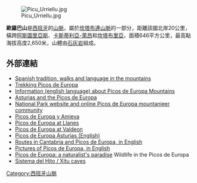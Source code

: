 [[Image:Picu_Urriellu.jpg|right]]

'''歐羅巴山'''是[[西班牙|西班牙]]的[[山脈|山脈]]，屬於[[坎塔布連山脈|坎塔布連山脈]]的一部分，距離該國北岸20公里，橫跨[[阿斯圖里亞斯|阿斯圖里亞斯]]、[[卡斯蒂利亞-萊昂|卡斯蒂利亞-萊昂]]和[[坎塔布里亞|坎塔布里亞]]，面積646平方公里，最高點海拔高度2,650米，山體由[[石灰岩|石灰岩]]組成。

==外部連結==
*[https://web.archive.org/web/20130326161639/http://peakme.es/thewalks/ Spanish tradition, walks and language in the mountains]
*[http://www.topwalks.net/en/picos_de_europa.htm Trekking Picos de Europa] {{Wayback|url=http://www.topwalks.net/en/picos_de_europa.htm |date=20200223141419 }}
*[https://web.archive.org/web/20130531055440/http://www.spanishminerals.com/picosdeeuropadata.htm Information (english language) about Picos de Europa Mountains]
*[http://www.asturiaspicosdeeuropa.com/ Asturias and the Picos de Europa] {{Wayback|url=http://www.asturiaspicosdeeuropa.com/ |date=20210225062814 }}
*[http://www.picoseuropa.net/ National Park website and online Picos de Europa mountanieer community] {{Wayback|url=http://www.picoseuropa.net/ |date=20210225041851 }}
*[http://www.picoseuropa.info Picos de Europa y Amieva] {{Wayback|url=http://www.picoseuropa.info/ |date=20210117220649 }}
*[http://www.llanes.as/guia/pnc/index.htm Picos de Europa at Llanes] {{Wayback|url=http://www.llanes.as/guia/pnc/index.htm |date=20200224140524 }}
*[http://www.valdeon.org/ Picos de Europa at Valdeon] {{Wayback|url=http://www.valdeon.org/ |date=20210118040019 }}
*[http://www.visitasturias.co.uk/subpage1.html2.html Picos de Europa Asturias (English)] {{Wayback|url=http://www.visitasturias.co.uk/subpage1.html2.html |date=20080810042237 }}
*[https://web.archive.org/web/20081215171529/http://www.rutasporcantabria.com/homengl.php Routes in Cantabria and Picos de Europa, in English]
*[https://web.archive.org/web/20120511130221/http://www.rutasporcantabria.com/picos_pictures.php Pictures of Picos de Europa, in English]
*[http://www.iberianwildlife.com/picos-europa/flora-fauna-picos-europa.htm Picos de Europa: a naturalist's paradise] {{Wayback|url=http://www.iberianwildlife.com/picos-europa/flora-fauna-picos-europa.htm |date=20210212093841 }}  Wildlife in the Picos de Europa
*[http://www.oucc.org.uk/procs/proc10/proc10_conts.htm Sistema del Hito / Xitu caves] {{Wayback|url=http://www.oucc.org.uk/procs/proc10/proc10_conts.htm |date=20201110113639 }}

{{Spain-geo-stub}}
[[Category:西班牙山脈|Category:西班牙山脈]]